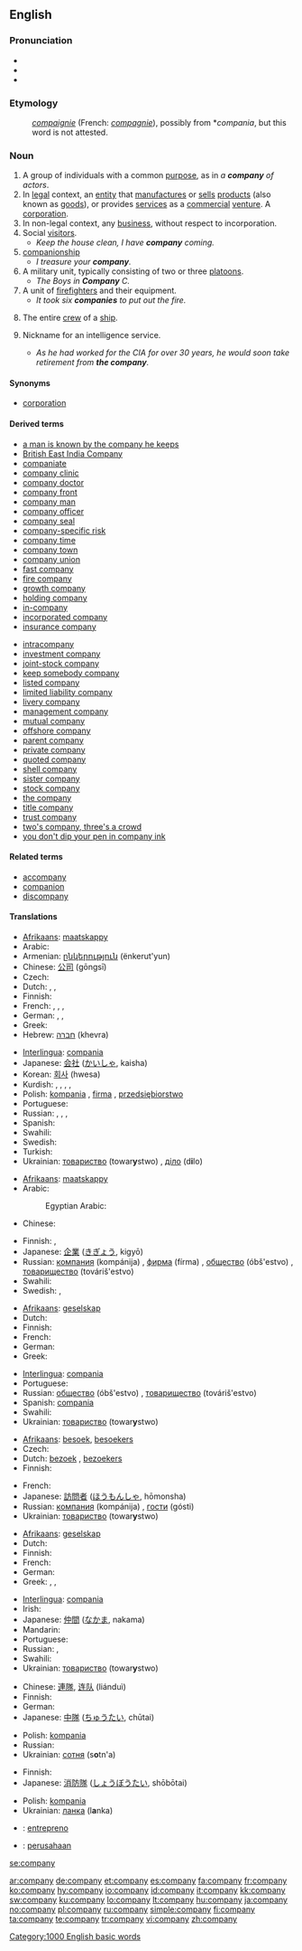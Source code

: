 {{wikipedia|dab=Company (disambiguation)|Company}}
==English==

{{rank|persons|wrote|chief|611|company|sweet|duty|heavy}}

===Pronunciation===
* {{SAMPA|/"kVmp@ni/}}
* {{IPA|/'kʌmpəni/}}
* {{audio|en-us-company.ogg|Audio (US)}}

===Etymology===
: {{etyl|fro}} ''[[compaignie]]'' (French: ''[[compagnie]]''), possibly from {{LL.}} *''compania'', but this word is not attested.

===Noun===
{{en-noun|compan|ies}}

# A group of individuals with a common [[purpose]], as in ''a '''company''' of actors''.
# In [[legal]] context, an [[entity]] that [[manufacture]]s or [[sell]]s [[product]]s (also known as [[goods]]), or provides [[services]] as a [[commercial]] [[venture]]. A [[corporation]].
# In non-legal context, any [[business]], without respect to incorporation.
# Social [[visitor]]s.
#* ''Keep the house clean, I have '''company''' coming.''
# [[companionship]]
#* ''I treasure your '''company'''.''
# A military unit, typically consisting of two or three [[platoon]]s.
#* ''The Boys in '''Company''' C.''
# A unit of [[firefighter]]s and their equipment.
#* ''It took six '''companies''' to put out the fire.''
# {{nautical}} The entire [[crew]] of a [[ship]].
# {{idiom}} Nickname for an intelligence service.
#* ''As he had worked for the CIA for over 30 years, he would soon take retirement from '''the company'''.''

====Synonyms====
* [[corporation]]

====Derived terms====
{{der-top}}
*[[a man is known by the company he keeps]]
*[[British East India Company]]
*[[companiate]]
*[[company clinic]]
*[[company doctor]]
*[[company front]]
*[[company man]]
*[[company officer]]
*[[company seal]]
*[[company-specific risk]]
*[[company time]]
*[[company town]]
*[[company union]]
*[[fast company]]
*[[fire company]]
*[[growth company]]
*[[holding company]]
*[[in-company]]
*[[incorporated company]]
*[[insurance company]]
{{der-mid}}
*[[intracompany]]
*[[investment company]]
*[[joint-stock company]]
*[[keep somebody company]]
*[[listed company]]
*[[limited liability company]]
*[[livery company]]
*[[management company]]
*[[mutual company]]
*[[offshore company]]
*[[parent company]]
*[[private company]]
*[[quoted company]]
*[[shell company]]
*[[sister company]]
*[[stock company]]
*[[the company]]
*[[title company]]
*[[trust company]]
*[[two's company, three's a crowd]]
*[[you don't dip your pen in company ink]]
{{der-bottom}}

====Related terms====
*[[accompany]]
*[[companion]]
*[[discompany]]

====Translations====
{{trans-top|in legal context, a corporation}}
* [[Afrikaans]]: [[maatskappy]]
* Arabic: {{t-|ar|شركة|alt=شَرِكة|tr=sharika(t)|sc=Arab}}
* Armenian: [[ընկերություն]] (ënkerut'yun)
* Chinese: [[公司]] (gōngsī)
* Czech: {{t+|cs|společnost|f}}
* Dutch: {{t+|nl|bedrijf|n}}, {{t+|nl|zaak|f}}, {{t+|nl|firma|f}}
* Finnish: {{t+|fi|yhtiö}}
* French: {{t+|fr|société|f}}, {{t+|fr|entreprise|f}}, {{t+|fr|firme|f}}, {{t+|fr|compagnie|f}}
* German: {{t+|de|Gesellschaft|f}}, {{t+|de|Firma|f}}, {{t+|de|Unternehmen|n}}
* Greek: {{t+|el|εταιρία|f|tr=eteria|sc=Grek}}
* Hebrew: [[חברה]] (khevra) {{f}}
{{trans-mid}}
* [[Interlingua]]: [[compania]]
* Japanese: [[会社]] ([[かいしゃ]], kaisha)
* Korean: [[회사]] (hwesa)
* Kurdish: {{t+|ku|şirket|f}}, {{t+|ku|pargîdanî|f}}, {{t+|ku|fîrma|f}}, {{t+|ku|kompanya|f}}, {{t+|ku|şirîke|f}}
* Polish: [[kompania]] {{f}}, [[firma]] {{f}}, [[przedsiębiorstwo]] {{n}}
* Portuguese: {{t+|pt|companhia|f}}
* Russian: {{t+|ru|компания|f|tr=kompánija|sc=Cyrl}}, {{t+|ru|фирма|f|tr=fírma|sc=Cyrl}}, {{t+|ru|общество|n|tr=óbš'estvo|sc=Cyrl}}, {{t+|ru|товарищество|n|tr=továriš'estvo|sc=Cyrl}}
* Spanish: {{t-|es|empresa|f}}
* Swahili: {{t|sw|kampuni}}
* Swedish: {{t+|sv|bolag}}
* Turkish: {{t+|tr|işletme}}
* Ukrainian: [[товариство]] (towar'''y'''stwo) {{n}}, [[діло]] (d'''i'''lo) {{n}}
{{trans-bottom}}

{{trans-top|in non-legal context, any business, without respect to incorporation}}
* [[Afrikaans]]: [[maatskappy]]
* Arabic: {{t-|ar|شركة|alt=شَرِكة|tr=sharika(t)|sc=Arab}}
*: Egyptian Arabic: {{tø|arz|شركة|tr=shirka(t)|sc=Arab|xs=Egyptian Arabic}}
* Chinese: {{zh-tsp|企業|企业|qǐyè}}
{{trans-mid}}
* Finnish: {{t+|fi|yritys}}, {{t+|fi|liike}}
* Japanese: [[企業]] ([[きぎょう]], kigyō)
* Russian: [[компания]] (kompánija) {{f}}, [[фирма]] (fírma) {{f}}, [[общество]] (óbš'estvo) {{n}}, [[товарищество]] (továriš'estvo) {{n}}
* Swahili: {{t|sw|kampuni}}
* Swedish: {{t+|sv|företag}}, {{t-|sv|firma}}
{{trans-bottom}}

{{trans-top|group of individuals with a common purpose}}
* [[Afrikaans]]: [[geselskap]]
* Dutch: {{t+|nl|gezelschap|n}}
* Finnish: {{t+|fi|ryhmä}}
* French: {{t+|fr|compagnie|f}}
* German: {{t+|de|Gesellschaft|f}}
* Greek: {{t+|el|συντροφιά|f|tr=sintrofia|sc=Grek}}
{{trans-mid}}
* [[Interlingua]]: [[compania]]
* Portuguese: {{t+|pt|companhia|f}}
* Russian: [[общество]] (óbš'estvo) {{n}}, [[товарищество]] (továriš'estvo) {{n}}
* Spanish: [[compania]] {{f}}
* Swahili: {{t|sw|kampuni}}
* Ukrainian: [[товариство]] (towar'''y'''stwo) {{n}}
{{trans-bottom}}

{{trans-top|social visitors}}
* [[Afrikaans]]: [[besoek]], [[besoekers]]
* Czech: {{t+|cs|společnost|f}}
* Dutch: [[bezoek]] {{n}}, [[bezoekers]] {{m|p}}
* Finnish: {{t-|fi|vieraat|p}}
{{trans-mid}}
* French: {{t+|fr|compagnie|f}}
* Japanese: [[訪問者]] ([[ほうもんしゃ]], hōmonsha)
* Russian: [[компания]] (kompánija) {{f}}, [[гости]] (gósti) {{p}}
* Ukrainian: [[товариство]] (towar'''y'''stwo) {{n}}
{{trans-bottom}}

{{trans-top|companionship}}
* [[Afrikaans]]: [[geselskap]]
* Dutch: {{t+|nl|gezelschap|n}}
* Finnish: {{t+|fi|kumppanuus}}
* French: {{t+|fr|compagnie|f}}
* German: {{t+|de|Gesellschaft|f}}
* Greek: {{t+|el|συντροφικότητα|f|tr=sintrofikotita|sc=Grek}}, {{t+|el|παρέα|f|tr=parea|sc=Grek}}, {{t+|el|φιλία|f|tr=filia|sc=Grek}}
{{trans-mid}}
* [[Interlingua]]: [[compania]]
* Irish: {{t-|ga|cumann|m|xs=Irish}}
* Japanese: [[仲間]] ([[なかま]], nakama)
* Mandarin: {{t|cmn|同伴|sc=Hani|xs=Mandarin}}
* Portuguese: {{t+|pt|companhia|f}}
* Russian: {{t+|ru|компания|f|tr=kompánija|sc=Cyrl}}, {{t+|ru|общество|n|tr=óbš'estvo|sc=Cyrl}}
* Swahili: {{t|sw|kampuni}}
* Ukrainian: [[товариство]] (towar'''y'''stwo) {{n}}
{{trans-bottom}}

{{trans-top|military unit}}
* Chinese: [[連隊]], [[连队]] (liánduì)
* Finnish: {{t-|fi|komppania}}
* German: {{t+|de|Kompanie|f}}
* Japanese: [[中隊]] ([[ちゅうたい]], chūtai)
{{trans-mid}}
* Polish: [[kompania]] {{f}}
* Russian: {{t+|ru|рота|f|tr=róta|sc=Cyrl}}
* Ukrainian: [[сотня]] (s'''o'''tn'a) {{f}}
{{trans-bottom}}

{{trans-top|unit of firefighters and their equipment}}
* Finnish: {{t-|fi|palokunta}}
* Japanese: [[消防隊]] ([[しょうぼうたい]], shōbōtai)
{{trans-mid}}
* Polish: [[kompania]] {{f}}
* Ukrainian: [[ланка]] (l'''a'''nka) {{f}}
{{trans-bottom}}

{{checktrans-top}}
* {{ttbc|Esperanto}}: [[entrepreno]]
* {{ttbc|Indonesian}}: [[usaha|perusahaan]]
{{checktrans-bottom}}

[[Category:1000 English basic words]]

[[se:company]]

[[ar:company]]
[[de:company]]
[[et:company]]
[[es:company]]
[[fa:company]]
[[fr:company]]
[[ko:company]]
[[hy:company]]
[[io:company]]
[[id:company]]
[[it:company]]
[[kk:company]]
[[sw:company]]
[[ku:company]]
[[lo:company]]
[[lt:company]]
[[hu:company]]
[[ja:company]]
[[no:company]]
[[pl:company]]
[[ru:company]]
[[simple:company]]
[[fi:company]]
[[ta:company]]
[[te:company]]
[[tr:company]]
[[vi:company]]
[[zh:company]]